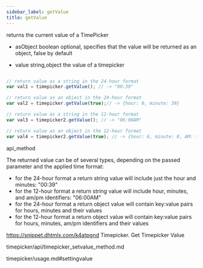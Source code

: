 ```yaml
---
sidebar_label: getValue
title: getValue
---
```



          


<Short>
 returns the current value of a TimePicker



</Short>



* asObject 		boolean		 optional, specifies that the value will be returned as an object, false by default


- value	 		string,object		 the value of a timepicker


~~~js

// return value as a string in the 24-hour format
var val1 = timepicker.getValue(); // -> "00:39" 

// return value as an object in the 24-hour format
var val2 = timepicker.getValue(true);// -> {hour: 0, minute: 39}

// return value as a string in the 12-hour format
var val3 = timepicker2.getValue(); // -> "06:00AM"

// return value as an object in the 12-hour format
var val4 = timepicker2.getValue(true); // -> {hour: 6, minute: 0, AM: true}


~~~
 api_method

<Descr>

The returned value can be of several types, depending on the passed parameter and the applied time format:

- for the 24-hour format a return string value will include just the hour and minutes: "00:39"
- for the 12-hour format a return string value will include hour, minutes, and am/pm identifiers: "06:00AM"
- for the 24-hour format a return object value will contain key:value pairs for hours, minutes and their values
- for the 12-hour format a return object value will contain key:value pairs for hours, minutes, am/pm identifiers and their values


</Descr>


 https://snippet.dhtmlx.com/k4atpgnd	Timepicker. Get Timepicker Value


timepicker/api/timepicker_setvalue_method.md

 timepicker/usage.md#settingvalue




